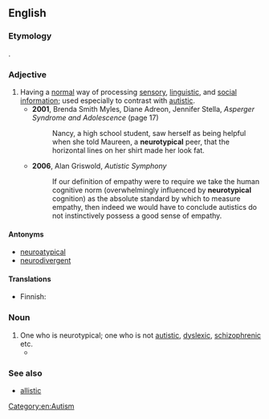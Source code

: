 ==English==
{{wikipedia}}

===Etymology===
{{prefix|neuro|typical|lang=en}}.

===Adjective===
{{en-adj}}

# Having a [[normal]] {{gloss|usual, ordinary}} way of processing [[sensory]], [[linguistic]], and [[social]] [[information]]; used especially to contrast with [[autistic]].
#* '''2001''', Brenda Smith Myles, Diane Adreon, Jennifer Stella, ''Asperger Syndrome and Adolescence'' (page 17)
#*: Nancy, a high school student, saw herself as being helpful when she told Maureen, a '''neurotypical''' peer, that the horizontal lines on her shirt made her look fat.
#* '''2006''', Alan Griswold, ''Autistic Symphony''
#*: If our definition of empathy were to require we take the human cognitive norm (overwhelmingly influenced by '''neurotypical''' cognition) as the absolute standard by which to measure empathy, then indeed we would have to conclude autistics do not  instinctively possess a good sense of empathy.

====Antonyms====
* [[neuroatypical]]
* [[neurodivergent]]

====Translations====
{{trans-top|having normal way of processing information}}
* Finnish: {{t|fi|neurotyypillinen}}
{{trans-mid}}
{{trans-bottom}}

===Noun===
{{en-noun}}

# One who is neurotypical; one who is not [[autistic]], [[dyslexic]], [[schizophrenic]] etc.
#* {{quote-video
 | date = 2013-02-21
 | episode = Conventions of Space and Time
 | title = [[w:Community (TV series)|Community]]
 | medium = Television
 | season = 4
 | number = 3
 | people = {{w|Matt Lucas}}
 | role = Toby
 | passage = Well, let's face it, '''neurotypicals''' don't have the same focus you or I have. They always get distracted, by marriage, kids, competitive cooking shows.
}}

===See also===
* [[allistic]]

[[Category:en:Autism]]